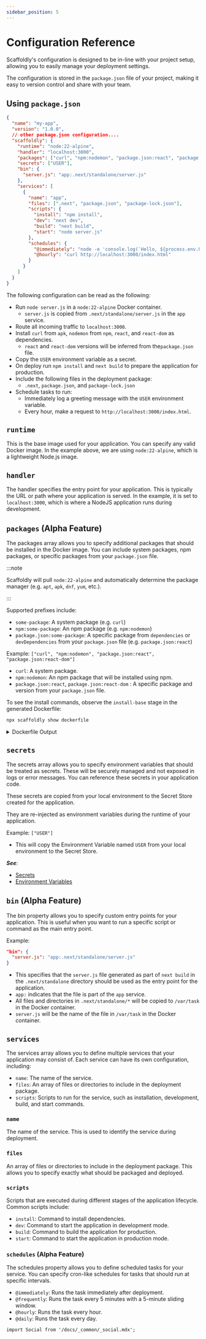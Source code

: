 ```yaml
---
sidebar_position: 5
---
```


# Configuration Reference

Scaffoldly's configuration is designed to be in-line with your project setup, allowing you to easily manage your deployment settings.

The configuration is stored in the `package.json` file of your project, making it easy to version control and share with your team.

## Using `package.json`

```json title="package.json"
{
  "name": "my-app",
  "version": "1.0.0",
  // other package.json configuration....
  "scaffoldly": {
    "runtime": "node:22-alpine",
    "handler": "localhost:3000",
    "packages": ["curl", "npm:nodemon", "package.json:react", "package.json:react-dom"],
    "secrets": ["USER"],
    "bin": {
      "server.js": "app:.next/standalone/server.js"
    },
    "services": [
      {
        "name": "app",
        "files": [".next", "package.json", "package-lock.json"],
        "scripts": {
          "install": "npm install",
          "dev": "next dev",
          "build": "next build",
          "start": "node server.js"
        },
        "schedules": {
          "@immediately": "node -e 'console.log(`Hello, ${process.env.USER}!`)'",
          "@hourly": "curl http://localhost:3000/index.html"
        }
      }
    ]
  }
}
```

The following configuration can be read as the following:

- Run `node server.js` in a `node:22-alpine` Docker container.
  - `server.js` is copied from `.next/standalone/server.js` in the `app` service.
- Route all incoming traffic to `localhost:3000`.
- Install `curl` from `apk`, `nodemon` from `npm`, `react`, and `react-dom` as dependencies.
  - `react` and `react-dom` versions will be inferred from the`package.json` file.
- Copy the `USER` environment variable as a secret.
- On deploy run `npm install` and `next build` to prepare the application for production.
- Include the following files in the deployment package:
  - `.next`, `package.json`, and `package-lock.json`
- Schedule tasks to run:
  - Immediately log a greeting message with the `USER` environment variable.
  - Every hour, make a request to `http://localhost:3000/index.html`.

## `runtime`

This is the base image used for your application. You can specify any valid Docker image. In the example above, we are using `node:22-alpine`, which is a lightweight Node.js image.

## `handler`

The handler specifies the entry point for your application. This is typically the URL or path where your application is served. In the example, it is set to `localhost:3000`, which is where a NodeJS application runs during development.

## `packages` (Alpha Feature)

The packages array allows you to specify additional packages that should be installed in the Docker image. You can include system packages, npm packages, or specific packages from your `package.json` file.

:::note

Scaffoldly will pull `node:22-alpine` and automatically determine the package manager (e.g. `apt`, `apk`, `dnf`, `yum`, etc.).

:::

Supported prefixes include:

- `some-package`: A system package (e.g. `curl`)
- `npm:some-package`: An npm package (e.g. `npm:nodemon`)
- `package.json:some-package`: A specific package from `dependencies` or `devDependencies` from your `package.json` file (e.g. `package.json:react`)

Example: `["curl", "npm:nodemon", "package.json:react", "package.json:react-dom"]`

- `curl`: A system package.
- `npm:nodemon`: An npm package that will be installed using npm.
- `package.json:react`, `package.json:react-dom` : A specific package and version from your `package.json` file.

To see the install commands, observe the `install-base` stage in the generated Dockerfile:

```bash
npx scaffoldly show dockerfile
```

<details>
  <summary>Dockerfile Output</summary>

```dockerfile
FROM node:22-alpine AS install-base
WORKDIR /var/task
RUN apk update && apk add --no-cache curl && rm -rf /var/cache/apk/*
RUN npm install -g nodemon react@^18 react-dom@^18 --omit=dev --omit=optional --omit=peer && npm cache clean --force

# ... snip: rest of the Dockerfile
```

</details>

## `secrets`

The secrets array allows you to specify environment variables that should be treated as secrets. These will be securely managed and not exposed in logs or error messages. You can reference these secrets in your application code.

These secrets are copied from your local environment to the Secret Store created for the application.

They are re-injected as environment variables during the runtime of your application.

Example: `["USER"]`

- This will copy the Environment Variable named `USER` from your local environment to the Secret Store.

_**See**_:

- [Secrets](/docs/config/secrets)
- [Environment Variables](/docs/config/environment)

## `bin` (Alpha Feature)

The bin property allows you to specify custom entry points for your application. This is useful when you want to run a specific script or command as the main entry point.

Example:

```json
"bin": {
  "server.js": "app:.next/standalone/server.js"
}
```

- This specifies that the `server.js` file generated as part of `next build` in the `.next/standalone` directory should be used as the entry point for the application.
- `app:` indicates that the file is part of the `app` service.
- All files and directories in `.next/standalone/*` will be copied to `/var/task` in the Docker container.
- `server.js` will be the name of the file in `/var/task` in the Docker container.

## `services`

The services array allows you to define multiple services that your application may consist of. Each service can have its own configuration, including:

- `name`: The name of the service.
- `files`: An array of files or directories to include in the deployment package.
- `scripts`: Scripts to run for the service, such as installation, development, build, and start commands.

### `name`

The name of the service. This is used to identify the service during deployment.

### `files`

An array of files or directories to include in the deployment package. This allows you to specify exactly what should be packaged and deployed.

### `scripts`

Scripts that are executed during different stages of the application lifecycle. Common scripts include:

- `install`: Command to install dependencies.
- `dev`: Command to start the application in development mode.
- `build`: Command to build the application for production.
- `start`: Command to start the application in production mode.

### `schedules` (Alpha Feature)

The schedules property allows you to define scheduled tasks for your service. You can specify cron-like schedules for tasks that should run at specific intervals.

- `@immediately`: Runs the task immediately after deployment.
- `@frequently`: Runs the task every 5 minutes with a 5-minute sliding window.
- `@hourly`: Runs the task every hour.
- `@daily`: Runs the task every day.

```mdx-code-block
import Social from '/docs/_common/_social.mdx';
```

<Social />
